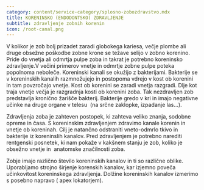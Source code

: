 ```yaml
---
category: content/service-category/splosno-zobozdravstvo.mdx
title: KORENINSKO (ENDODONTSKO) ZDRAVLJENJE
subtitle: zdravljenje zobnih korenin
icon: /root-canal.png
---
```


V kolikor je zob bolj prizadet zaradi globokega kariesa, večje plombe ali druge obsežne poškodbe zobne krone se težave selijo v zobno korenino. Pride do vnetja ali odmrtja pulpe zoba in takrat je potrebno koreninsko zdravljenje.V večini primerov vnetje in odmrtje zobne pulpe poteka popolnoma neboleče. Koreninski kanali se okužijo z bakterijami. Bakterije se v koreninskih kanalih razmnožujejo in postopoma vdrejo v kost ob korenini in tam povzročajo vnetje. Kost ob korenini se zaradi vnetja razgradi. Dlje kot traja vnetje večja je razgradnja kosti ob korenini zoba. Tak nezdravljen zob predstavlja kronično žarišče bakterij. Bakterije gredo v kri in imajo negativne učinke na druge organe v telesu  (na srčne zaklopke, izpadanje las...).

Zdravljenja zoba je zahteven postopek, ki zahteva veliko znanja, sodobne opreme in časa. S koreninskim zdravljenjem zdravimo kanale korenin in vnetje ob koreninah. Cilj je natančno odstraniti vneto-odmrlo tkivo in bakterije iz koreninslih kanalov. Pred zdravljenjem je potrebno narediti rentgenski posnetek, ki nam pokaže v kakšnem stanju je zob, koliko je obsežno vnetje in  anatomske značilnosti zoba.

Zobje imajo različno število koreninskih kanalov in ti so različne oblike. Uporabljamo strojno širjenje korenskih kanalov, kar izjemno poveča učinkovitost koreninskega zdravljenja. Dolžine koreninskih kanalov izmerimo s posebno napravo ( apex lokatorjem).
